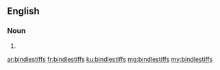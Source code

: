 {{also|bindle stiffs}}
==English==

===Noun===
{{head|en|noun plural form}}

# {{plural of|bindlestiff|lang=en}}

[[ar:bindlestiffs]]
[[fr:bindlestiffs]]
[[ku:bindlestiffs]]
[[mg:bindlestiffs]]
[[my:bindlestiffs]]